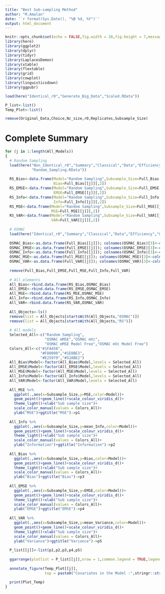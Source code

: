 ```yaml
---
title: "Best Sub-sampling Method"
author: "M.Amalan"
date: '`r format(Sys.Date(), "%B %d, %Y")`'
output: html_document
---
```


```r
knitr::opts_chunk$set(echo = FALSE,fig.width = 20,fig.height = 7,message = FALSE,warning = FALSE)
library(here)
library(ggplot2)
library(dplyr)
library(tidyr)
library(LaplacesDemon)
library(xtable)
library(flextable)
library(grid)
library(cowplot)
library(linguisticsdown)
library(ggpubr)

load(here("Identical_r0","Generate_Big_Data","Scaled.RData"))

P_list<-list()
Temp_Plot<-list()

remove(Original_Data,Choice,Nc_size,r0,Replicates,Subsample_Size)
```

# Complete Summary

```r
for (j in 1:length(All_Models)) 
{
  # Random Sampling
  load(here("Non_Identical_r0","Summary","Classical","Data","Efficiency",
            "Random_Sampling.RData"))
  
  RS_Bias<-data.frame(Model="Random Sampling",Subsample_Size=Full_Bias[[j]][,1],
                      Bias=Full_Bias[[j]][,2])
  RS_EMSE<-data.frame(Model="Random Sampling",Subsample_Size=Full_EMSE[[j]][,1],
                      EMSE=Full_EMSE[[j]][,2])
  RS_Info<-data.frame(Model="Random Sampling",Subsample_Size=Full_Info[[j]][,1],
                      Info=Full_Info[[j]][,2])
  RS_MSE<-data.frame(Model="Random Sampling",Subsample_Size=Full_MSE[[j]][,1],
                     MSE=Full_MSE[[j]][,2])
  RS_VAR<-data.frame(Model="Random Sampling",Subsample_Size=Full_VAR[[j]][,1],
                     VAR=Full_VAR[[j]][,2])
  
  # OSMAC
  load(here("Identical_r0","Summary","Classical","Data","Efficiency","OSMAC.RData"))
  
  OSMAC_Bias<-as.data.frame(Full_Bias[[j]]); colnames(OSMAC_Bias)[3]<-colnames(RS_Bias)[3]
  OSMAC_EMSE<-as.data.frame(Full_EMSE[[j]]); colnames(OSMAC_EMSE)[3]<-colnames(RS_EMSE)[3]
  OSMAC_Info<-as.data.frame(Full_Info[[j]]); colnames(OSMAC_Info)[3]<-colnames(RS_Info)[3]
  OSMAC_MSE<-as.data.frame(Full_MSE[[j]]); colnames(OSMAC_MSE)[3]<-colnames(RS_MSE)[3]
  OSMAC_VAR<-as.data.frame(Full_VAR[[j]]); colnames(OSMAC_VAR)[3]<-colnames(RS_VAR)[3]
  
  remove(Full_Bias,Full_EMSE,Full_MSE,Full_Info,Full_VAR)
  
  # All elements
  All_Bias<-rbind.data.frame(RS_Bias,OSMAC_Bias)
  All_EMSE<-rbind.data.frame(RS_EMSE,OSMAC_EMSE)
  All_MSE<-rbind.data.frame(RS_MSE,OSMAC_MSE)
  All_Info<-rbind.data.frame(RS_Info,OSMAC_Info)
  All_VAR<-rbind.data.frame(RS_VAR,OSMAC_VAR)
  
  All_Objects<-ls()
  remove(list = All_Objects[startsWith(All_Objects,"OSMAC")])
  remove(list = All_Objects[startsWith(All_Objects,"RS")])
  
  # All models
  Selected_All<-c("Random Sampling",
                  "OSMAC mMSE","OSMAC mVc",
                  "OSMAC mMSE Model Free","OSMAC mVc Model Free")
  Colors_All<-c("#1FA458",
                "#F80000","#1E0BE3",
                "#E25979","#52ABE2")
  All_Bias$Model<-factor(All_Bias$Model,levels = Selected_All)
  All_EMSE$Model<-factor(All_EMSE$Model,levels = Selected_All)
  All_MSE$Model<-factor(All_MSE$Model,levels = Selected_All)
  All_Info$Model<-factor(All_Info$Model,levels = Selected_All)
  All_VAR$Model<-factor(All_VAR$Model,levels = Selected_All)
  
  All_MSE %>%
    ggplot(.,aes(x=Subsample_Size,y=MSE,color=Model))+
    geom_point()+geom_line()+scale_colour_viridis_d()+
    theme_light()+xlab("Sub sample size")+
    scale_color_manual(values = Colors_All)+
    ylab("MSE")+ggtitle("MSE")->p1
  
  All_Info %>%
    ggplot(.,aes(x=Subsample_Size,y=mean_Info,color=Model))+
    geom_point()+geom_line()+scale_colour_viridis_d()+
    theme_light()+xlab("Sub sample size")+
    scale_color_manual(values = Colors_All)+
    ylab("Information")+ggtitle("Information")->p2
  
  All_Bias %>% 
    ggplot(.,aes(x=Subsample_Size,y=Bias,color=Model))+
    geom_point()+geom_line()+scale_colour_viridis_d()+
    theme_light()+xlab("Sub sample size")+
    scale_color_manual(values = Colors_All)+
    ylab("Bias")+ggtitle("Bias")->p3
  
  All_EMSE %>%
    ggplot(.,aes(x=Subsample_Size,y=EMSE,color=Model))+
    geom_point()+geom_line()+scale_colour_viridis_d()+
    theme_light()+xlab("Sub sample size")+
    scale_color_manual(values = Colors_All)+
    ylab("EMSE")+ggtitle("EMSE")->p4
  
  All_VAR %>%
    ggplot(.,aes(x=Subsample_Size,y=mean_Variance,color=Model))+
    geom_point()+geom_line()+scale_colour_viridis_d()+
    theme_light()+xlab("Sub sample size")+
    scale_color_manual(values = Colors_All)+
    ylab("Variance")+ggtitle("Variance")->p5
  
  P_list[[j]]<-list(p1,p2,p3,p4,p5)
  
  ggarrange(plotlist = P_list[[j]],nrow = 1,common.legend = TRUE,legend="top")->Temp_Plot[[j]]
  
  annotate_figure(Temp_Plot[[j]],
                  top = paste0("Covariates in the Model :",stringr::str_c(All_Models[[j]],collapse = ",")))->Plot_Temp
  
  print(Plot_Temp)
}

```